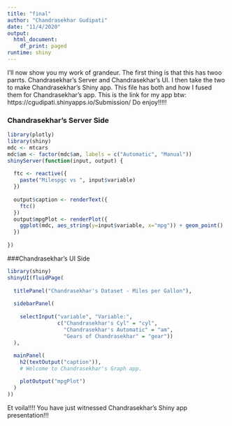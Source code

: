 ---
title: "final"
author: "Chandrasekhar Gudipati"
date: "11/4/2020"
output:
  html_document:
    df_print: paged
runtime: shiny
---
I'll now show you my work of grandeur. The first thing is that this has twoo parrts. Chandrasekhar's Server and Chandrasekhar's UI. I then take the two to make Chandrasekhar's Shiny app. This file has both and how I fused them for Chandrasekhar's app.
This is the link for my app btw:
https://cgudipati.shinyapps.io/Submission/
Do enjoy!!!!!

### Chandrasekhar's Server Side
```{r}
library(plotly)
library(shiny)
mdc <- mtcars
mdc$am <- factor(mdc$am, labels = c("Automatic", "Manual"))
shinyServer(function(input, output) {
  
  ftc <- reactive({
    paste("Milespgc vs ", input$variable)
  })
  
  output$caption <- renderText({
    ftc()
  })
  output$mpgPlot <- renderPlot({
    ggplot(mdc, aes_string(y=input$variable, x="mpg")) + geom_point()
  })
  
})
```
###Chandrasekhar's UI Side
```{r}
library(shiny)
shinyUI(fluidPage(
  
  titlePanel("Chandrasekhar's Dataset - Miles per Gallon"),
  
  sidebarPanel(
    
    selectInput("variable", "Variable:", 
                c("Chandrasekhar's Cyl" = "cyl",
                  "Chandrasekhar's Automatic" = "am",
                  "Gears of Chandrasekhar" = "gear"))
  ),
  
  mainPanel(
    h2(textOutput("caption")),
    # Welcome to Chandrasekhar's Graph app.

    plotOutput("mpgPlot")
  )
))
```
Et voila!!!! You have just witnessed Chandrasekhar's Shiny app presentation!!!
